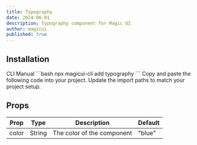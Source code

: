 ```yaml
---
title: Typography
date: 2024-06-01
description: Typography component for Magic UI
author: magicui
published: true
---
```


<ComponentPreview name='typography-demo' />

## Installation

<Tabs defaultValue='cli'>
  <TabsList>
    <TabsTrigger value='cli'>CLI</TabsTrigger>
    <TabsTrigger value='manual'>Manual</TabsTrigger>
  </TabsList>
  <TabsContent value='cli'>
    ```bash npx magicui-cli add typography ```
  </TabsContent>
  <TabsContent value='manual'>
    <Steps>
      <Step>Copy and paste the following code into your project.</Step>
      <ComponentSource name='typography' />
      <Step>Update the import paths to match your project setup.</Step>
    </Steps>
  </TabsContent>
</Tabs>

<ComponentSource name='typography' />

## Props

| Prop  | Type   | Description                | Default |
| ----- | ------ | -------------------------- | ------- |
| color | String | The color of the component | "blue"  |

